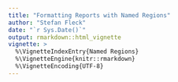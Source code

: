 ---
title: "Formatting Reports with Named Regions"
author: "Stefan Fleck"
date: "`r Sys.Date()`"
output: rmarkdown::html_vignette
vignette: >
  %\VignetteIndexEntry{Named Regions}
  %\VignetteEngine{knitr::rmarkdown}
  %\VignetteEncoding{UTF-8}
---


